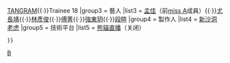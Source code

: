 {{Navbox
|name = 香蕉文化
|title = [[香蕉计划|上海香蕉計畫文化發展有限公司]]
|titlestyle = background:#FFFF33;
|groupstyle = background:#FFFF33;
|listclass = hlist

|state = autocollapse
|image = 
|above = 
|group1 = 合作夥伴
|list1 = {{link-ko|Banana Culture Korea|바나나컬쳐}}（前身為[[Wellmade STAR M|Yedang娛樂]]）
|group2 = 旗下團體
|list2 = [[EXID]]（限中國地区）{{·}}[[TANGRAM]]{{·}}Trainee 18
|group3 = 藝人
|list3 = [[孟佳]]（前[[miss A]]成員）{{·}}[[尤长靖|尤長靖]]{{·}}[[林彥俊]]{{·}}[[傅菁]]{{·}}[[強東玥]]{{·}}[[段暄]]
|group4 = 製作人
|list4 = [[新沙洞老虎]]
|group5 = 技術平台
|list5 = [[熊貓直播]]（关闭）
 }}
<noinclude>
[[Category:中国艺人经纪公司模板|B]]
</noinclude>